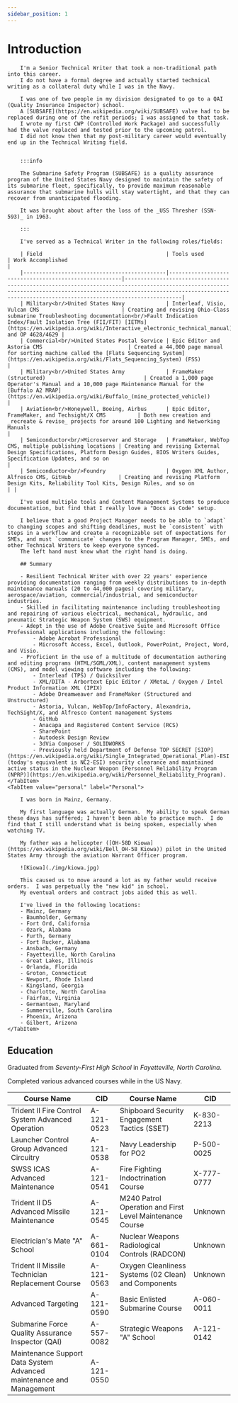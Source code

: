 ```yaml
---
sidebar_position: 1
---
```



# Introduction

<Tabs>
    <TabItem value="work" label="Work-Related" default>

        I'm a Senior Technical Writer that took a non-traditional path into this career.
        I do not have a formal degree and actually started technical writing as a collateral duty while I was in the Navy.

        I was one of two people in my division designated to go to a QAI (Quality Insurance Inspector) school.
        A [SUBSAFE](https://en.wikipedia.org/wiki/SUBSAFE) valve had to be replaced during one of the refit periods; I was assigned to that task.
        I wrote my first CWP (Controlled Work Package) and successfully had the valve replaced and tested prior to the upcoming patrol.
        I did not know then that my post-military career would eventually end up in the Technical Writing field.


        :::info

        The Submarine Safety Program (SUBSAFE) is a quality assurance program of the United States Navy designed to maintain the safety of its submarine fleet, specifically, to provide maximum reasonable assurance that submarine hulls will stay watertight, and that they can recover from unanticipated flooding.

        It was brought about after the loss of the _USS Thresher (SSN-593)_ in 1963.

        :::

        I've served as a Technical Writer in the following roles/fields:

        | Field                                       | Tools used                                            | Work Accomplished                                                                                                                                                                                                                  |
        |---------------------------------------------|-------------------------------------------------------|------------------------------------------------------------------------------------------------------------------------------------------------------------------------------------------------------------------------------------|
        | Military<br/>United States Navy             | Interleaf, Visio, Vulcan CMS                          | Creating and revising Ohio-Class submarine Troubleshooting documentation<br/>Fault Indication Index/Fault Isolation Tree (FII/FIT) [IETMs](https://en.wikipedia.org/wiki/Interactive_electronic_technical_manual) and OP 4628/4629 |
        | Commercial<br/>United States Postal Service | Epic Editor and Astoria CMS                           | Created a 44,000 page manual for sorting machine called the [Flats Sequencing System](https://en.wikipedia.org/wiki/Flats_Sequencing_System) (FSS)                                                                                 |
        | Military<br/>United States Army             | FrameMaker (structured)                               | Created a 1,000 page Operator's Manual and a 10,000 page Maintenance Manual for the [Buffalo A2 MRAP](https://en.wikipedia.org/wiki/Buffalo_(mine_protected_vehicle))                                                              |
        | Aviation<br/>Honeywell, Boeing, Airbus      | Epic Editor, FrameMaker, and Techsight/X CMS          | Both new creation and _recreate & revise_ projects for around 100 Lighting and Networking Manuals                                                                                                                                  |
        | Semiconductor<br/>Microserver and Storage   | FrameMaker, WebTop CMS, multiple publishing locations | Creating and revising External Design Specifications, Platform Design Guides, BIOS Writers Guides, Specification Updates, and so on                                                                                                |
        | Semiconductor<br/>Foundry                   | Oxygen XML Author, Alfresco CMS, GitHub               | Creating and revising Platform Design Kits, Reliability Tool Kits, Design Rules, and so on                                                                                                                                         | |

        I've used multiple tools and Content Management Systems to produce documentation, but find that I really love a "Docs as Code" setup.

        I believe that a good Project Manager needs to be able to `adapt` to changing scopes and shifting deadlines, must be `consistent` with steps in a workflow and create a recognizable set of expectations for SMEs, and must `communicate` changes to the Program Manager, SMEs, and other Technical Writers to keep everyone synced.
        The left hand must know what the right hand is doing.

        ## Summary

        - Resilient Technical Writer with over 22 years' experience providing documentation ranging from weekly distributions to in-depth maintenance manuals (20 to 44,000 pages) covering military, aerospace/aviation, commercial/industrial, and semiconductor industries.
        - Skilled in facilitating maintenance including troubleshooting and repairing of various electrical, mechanical, hydraulic, and pneumatic Strategic Weapon System (SWS) equipment.
        - Adept in the use of Adobe Creative Suite and Microsoft Office Professional applications including the following:
            - Adobe Acrobat Professional
            - Microsoft Access, Excel, Outlook, PowerPoint, Project, Word, and Visio.
        - Proficient in the use of a multitude of documentation authoring and editing programs (HTML/SGML/XML), content management systems (CMS), and model viewing software including the following:
            - Interleaf (TPS) / Quicksilver
            - XML/DITA - Arbortext Epic Editor / XMetaL / Oxygen / Intel Product Information XML (IPIX)
            - Adobe Dreamweaver and FrameMaker (Structured and Unstructured)
            - Astoria, Vulcan, WebTop/InfoFactory, Alexandria, TechSight/X, and Alfresco Content management Systems
            - GitHub
            - Anacapa and Registered Content Service (RCS)
            - SharePoint
            - Autodesk Design Review
            - 3dVia Composer / SOLIDWORKS
            - Previously held Department of Defense TOP SECRET [SIOP](https://en.wikipedia.org/wiki/Single_Integrated_Operational_Plan)-ESI (today's equivalent is NC2-ESI) security clearance and maintained active status in the Nuclear Weapon [Personnel Reliability Program (NPRP)](https://en.wikipedia.org/wiki/Personnel_Reliability_Program).
    </TabItem>
    <TabItem value="personal" label="Personal">

        I was born in Mainz, Germany.

        My first language was actually German.  My ability to speak German these days has suffered; I haven't been able to practice much.  I do find that I still understand what is being spoken, especially when watching TV.

        My father was a helicopter ([OH-58D Kiowa](https://en.wikipedia.org/wiki/Bell_OH-58_Kiowa)) pilot in the United States Army through the aviation Warrant Officer program.

        ![Kiowa](./img/kiowa.jpg)

        This caused us to move around a lot as my father would receive orders.  I was perpetually the "new kid" in school.
        My eventual orders and contract jobs aided this as well.

        I've lived in the following locations:
        - Mainz, Germany
        - Baumholder, Germany
        - Fort Ord, California
        - Ozark, Alabama
        - Furth, Germany
        - Fort Rucker, Alabama
        - Ansbach, Germany
        - Fayetteville, North Carolina
        - Great Lakes, Illinois
        - Orlanda, Florida
        - Groton, Connecticut
        - Newport, Rhode Island
        - Kingsland, Georgia
        - Charlotte, North Carolina
        - Fairfax, Virginia
        - Germantown, Maryland
        - Summerville, South Carolina
        - Phoenix, Arizona
        - Gilbert, Arizona
    </TabItem>
</Tabs>

## Education

Graduated from _Seventy-First High School_ in _Fayetteville, North Carolina_.

Completed various advanced courses while in the US Navy.



| Course Name                                                         | CID        | Course Name                                              | CID        |
|---------------------------------------------------------------------|------------|----------------------------------------------------------|------------|
| Trident II Fire Control System Advanced Operation                   | A-121-0523 | Shipboard Security Engagement Tactics (SSET)             | K-830-2213 |
| Launcher Control Group Advanced Circuitry                           | A-121-0538 | Navy Leadership for PO2                                  | P-500-0025 |
| SWSS ICAS Advanced Maintenance                                      | A-121-0541 | Fire Fighting Indoctrination Course                      | X-777-0777 |
| Trident II D5 Advanced Missile Maintenance                          | A-121-0545 | M240 Patrol Operation and First Level Maintenance Course | Unknown    |
| Electrician's Mate "A" School                                       | A-661-0104 | Nuclear Weapons Radiological Controls (RADCON)           | Unknown    |
| Trident II Missile Technician Replacement Course                    | A-121-0563 | Oxygen Cleanliness Systems (02 Clean) and Components     | Unknown    |
| Advanced Targeting                                                  | A-121-0590 | Basic Enlisted Submarine Course                          | A-060-0011 |
| Submarine Force Quality Assurance Inspector (QAI)                   | A-557-0082 | Strategic Weapons "A" School                             | A-121-0142 |
| Maintenance Support Data System Advanced maintenance and Management | A-121-0550 |






